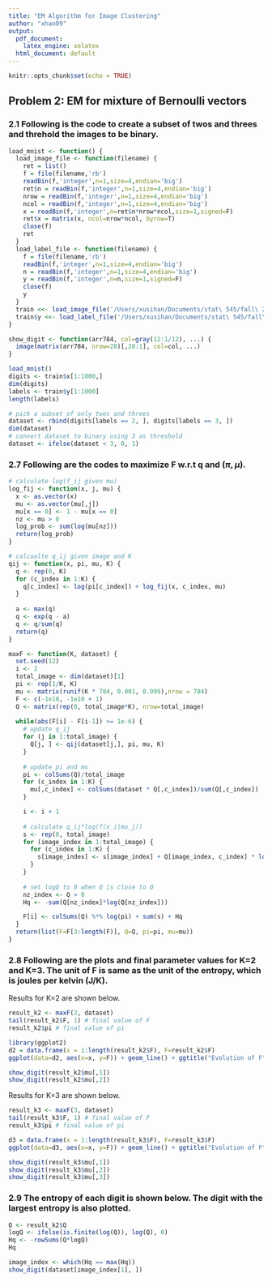 ```yaml
---
title: "EM Algorithm for Image Clustering"
author: "xhan09"
output:
  pdf_document: 
    latex_engine: xelatex
  html_document: default
---
```


```r
knitr::opts_chunk$set(echo = TRUE)
```

## Problem 2: EM for mixture of Bernoulli vectors

### 2.1 Following is the code to create a subset of twos and threes and threhold the images to be binary.

```r
load_mnist <- function() {
  load_image_file <- function(filename) {
    ret = list()
    f = file(filename,'rb')
    readBin(f,'integer',n=1,size=4,endian='big')
    ret$n = readBin(f,'integer',n=1,size=4,endian='big')
    nrow = readBin(f,'integer',n=1,size=4,endian='big')
    ncol = readBin(f,'integer',n=1,size=4,endian='big')
    x = readBin(f,'integer',n=ret$n*nrow*ncol,size=1,signed=F)
    ret$x = matrix(x, ncol=nrow*ncol, byrow=T)
    close(f)
    ret
  }
  load_label_file <- function(filename) {
    f = file(filename,'rb')
    readBin(f,'integer',n=1,size=4,endian='big')
    n = readBin(f,'integer',n=1,size=4,endian='big')
    y = readBin(f,'integer',n=n,size=1,signed=F)
    close(f)
    y
  }
  train <<- load_image_file('/Users/xusihan/Documents/stat\ 545/fall\ 2018/homework/hw3/train-images-idx3-ubyte')
  train$y <<- load_label_file('/Users/xusihan/Documents/stat\ 545/fall\ 2018/homework/hw3/train-labels-idx1-ubyte')
}

show_digit <- function(arr784, col=gray(12:1/12), ...) {
  image(matrix(arr784, nrow=28)[,28:1], col=col, ...)
}

load_mnist()
digits <- train$x[1:1000,]
dim(digits)
labels <- train$y[1:1000]
length(labels)

# pick a subset of only twos and threes
dataset <- rbind(digits[labels == 2, ], digits[labels == 3, ])
dim(dataset)
# convert dataset to binary using 3 as threshold
dataset <- ifelse(dataset < 3, 0, 1)
```

### 2.7 Following are the codes to maximize F w.r.t q and ($\pi, \mu$).

```r
# calculate log(f_ij given mu)
log_fij <- function(x, j, mu) {
  x <- as.vector(x)
  mu <- as.vector(mu[,j])
  mu[x == 0] <- 1 - mu[x == 0]
  nz <- mu > 0
  log_prob <- sum(log(mu[nz]))
  return(log_prob)
}

# calcualte q_ij given image and K
qij <- function(x, pi, mu, K) {
  q <- rep(0, K)
  for (c_index in 1:K) {
    q[c_index] <- log(pi[c_index]) + log_fij(x, c_index, mu) 
  }
  
  a <- max(q)
  q <- exp(q - a)
  q <- q/sum(q)
  return(q)
}

maxF <- function(K, dataset) {
  set.seed(12)
  i <- 2
  total_image <- dim(dataset)[1]
  pi <- rep(1/K, K)
  mu <- matrix(runif(K * 784, 0.001, 0.999),nrow = 784)
  F <- c(-1e10, -1e10 + 1)
  Q <- matrix(rep(0, total_image*K), nrow=total_image)
  
  while(abs(F[i] - F[i-1]) >= 1e-6) {
    # update q_ij
    for (j in 1:total_image) {
      Q[j, ] <- qij(dataset[j,], pi, mu, K)
    }
        
    # update pi and mu
    pi <- colSums(Q)/total_image
    for (c_index in 1:K) {
      mu[,c_index] <- colSums(dataset * Q[,c_index])/sum(Q[,c_index])
    }

    i <- i + 1
    
    # calculate q_ij*log(f(x_i|mu_j))
    s <- rep(0, total_image)
    for (image_index in 1:total_image) {
      for (c_index in 1:K) {
        s[image_index] <- s[image_index] + Q[image_index, c_index] * log_fij(dataset[image_index,], c_index, mu)
      }
    }
    
    # set logQ to 0 when Q is close to 0
    nz_index <- Q > 0
    Hq <- -sum(Q[nz_index]*log(Q[nz_index]))

    F[i] <- colSums(Q) %*% log(pi) + sum(s) + Hq
  }
  return(list(F=F[3:length(F)], Q=Q, pi=pi, mu=mu))
}
```

### 2.8 Following are the plots and final parameter values for K=2 and K=3. The unit of F is same as the unit of the entropy, which is joules per kelvin (J/K).

Results for K=2 are shown below.

```r
result_k2 <- maxF(2, dataset)
tail(result_k2$F, 1) # final value of F
result_k2$pi # final value of pi

library(ggplot2) 
d2 = data.frame(x = 1:length(result_k2$F), F=result_k2$F) 
ggplot(data=d2, aes(x=x, y=F)) + geom_line() + ggtitle("Evolution of F")

show_digit(result_k2$mu[,1])
show_digit(result_k2$mu[,2])
```

Results for K=3 are shown below.

```r
result_k3 <- maxF(3, dataset)
tail(result_k3$F, 1) # final value of F
result_k3$pi # final value of pi

d3 = data.frame(x = 1:length(result_k3$F), F=result_k3$F) 
ggplot(data=d3, aes(x=x, y=F)) + geom_line() + ggtitle("Evolution of F")

show_digit(result_k3$mu[,1])
show_digit(result_k3$mu[,2])
show_digit(result_k3$mu[,3])
```

### 2.9 The entropy of each digit is shown below. The digit with the largest entropy is also plotted.

```r
Q <- result_k2$Q
logQ <- ifelse(is.finite(log(Q)), log(Q), 0) 
Hq <- -rowSums(Q*logQ)
Hq

image_index <- which(Hq == max(Hq))
show_digit(dataset[image_index[1], ])
```


